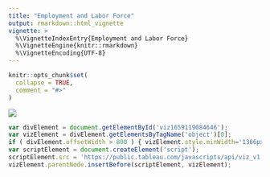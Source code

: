 ```yaml
---
title: "Employment and Labor Force"
output: rmarkdown::html_vignette
vignette: >
  %\VignetteIndexEntry{Employment and Labor Force}
  %\VignetteEngine{knitr::rmarkdown}
  %\VignetteEncoding{UTF-8}
---
```


```r
knitr::opts_chunk$set(
  collapse = TRUE,
  comment = "#>"
)
```

<div class='tableauPlaceholder' id='viz1659119084646' style='position: relative'><noscript><a href='#'><img alt=' ' src='https:&#47;&#47;public.tableau.com&#47;static&#47;images&#47;Em&#47;EmploymentandEarningsDashboard&#47;Dashboard3&#47;1_rss.png' style='border: none' /></a></noscript><object class='tableauViz'  style='display:none;'><param name='host_url' value='https%3A%2F%2Fpublic.tableau.com%2F' /> <param name='embed_code_version' value='3' /> <param name='site_root' value='' /><param name='name' value='EmploymentandEarningsDashboard&#47;Dashboard3' /><param name='tabs' value='yes' /><param name='toolbar' value='yes' /><param name='static_image' value='https:&#47;&#47;public.tableau.com&#47;static&#47;images&#47;Em&#47;EmploymentandEarningsDashboard&#47;Dashboard3&#47;1.png' /> <param name='animate_transition' value='yes' /><param name='display_static_image' value='yes' /><param name='display_spinner' value='yes' /><param name='display_overlay' value='yes' /><param name='display_count' value='yes' /><param name='language' value='en-US' /><param name='filter' value='publish=yes' /></object></div>                

```js
var divElement = document.getElementById('viz1659119084646');
var vizElement = divElement.getElementsByTagName('object')[0];
if ( divElement.offsetWidth > 800 ) { vizElement.style.minWidth='1366px';vizElement.style.maxWidth='100%';vizElement.style.minHeight='1618px';vizElement.style.maxHeight=(divElement.offsetWidth*0.75)+'px';} else if ( divElement.offsetWidth > 500 ) { vizElement.style.minWidth='1366px';vizElement.style.maxWidth='100%';vizElement.style.minHeight='1618px';vizElement.style.maxHeight=(divElement.offsetWidth*0.75)+'px';} else { vizElement.style.width='100%';vizElement.style.minHeight='3500px';vizElement.style.maxHeight=(divElement.offsetWidth*1.77)+'px';}                    
var scriptElement = document.createElement('script');    
scriptElement.src = 'https://public.tableau.com/javascripts/api/viz_v1.js';  
vizElement.parentNode.insertBefore(scriptElement, vizElement);       
```
